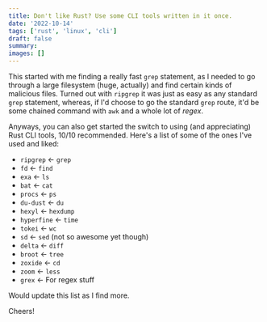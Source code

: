 ```yaml
---
title: Don't like Rust? Use some CLI tools written in it once.
date: '2022-10-14'
tags: ['rust', 'linux', 'cli']
draft: false
summary: 
images: []
---
```


This started with me finding a really fast `grep` statement, as I needed to go through a large filesystem (huge, actually) and find certain kinds of malicious files. Turned out with `ripgrep` it was just as easy as any standard `grep` statement, whereas, if I'd choose to go the standard `grep` route, it'd be some chained command with `awk` and a whole lot of _regex_.

Anyways, you can also get started the switch to using (and appreciating) Rust CLI tools, 10/10 recommended. Here's a list of some of the ones I've used and liked:

- `ripgrep` <- `grep`
- `fd` <- `find`
- `exa` <- `ls`
- `bat` <- `cat`
- `procs` <- `ps`
- `du-dust` <- `du`
- `hexyl` <- `hexdump`
- `hyperfine` <- `time`
- `tokei` <- `wc`
- `sd` <- `sed` (not so awesome yet though)
- `delta` <- `diff`
- `broot` <- `tree`
- `zoxide` <- `cd`
- `zoom` <- `less`
- `grex` <- For regex stuff

Would update this list as I find more.

Cheers!
